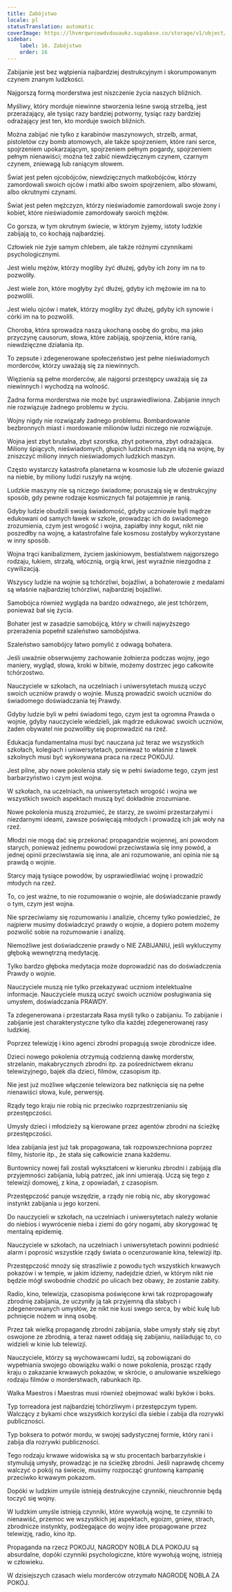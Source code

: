 ```yaml
---
title: Zabójstwo
locale: pl
statusTranslation: automatic
coverImage: https://lhvmrqwrcowdvduuaukz.supabase.co/storage/v1/object/public/strapi-uploads/small_cover-educacion-fundamental.webp-2d51a7828a2b1309555be27f7e2a61a0.webp
sidebar:
    label: 16. Zabójstwo
    order: 16
---
```

Zabijanie jest bez wątpienia najbardziej destrukcyjnym i skorumpowanym czynem znanym ludzkości.

Najgorszą formą morderstwa jest niszczenie życia naszych bliźnich.

Myśliwy, który morduje niewinne stworzenia leśne swoją strzelbą, jest przerażający, ale tysiąc razy bardziej potworny, tysiąc razy bardziej odrażający jest ten, kto morduje swoich bliźnich.

Można zabijać nie tylko z karabinów maszynowych, strzelb, armat, pistoletów czy bomb atomowych, ale także spojrzeniem, które rani serce, spojrzeniem upokarzającym, spojrzeniem pełnym pogardy, spojrzeniem pełnym nienawiści; można też zabić niewdzięcznym czynem, czarnym czynem, zniewagą lub raniącym słowem.

Świat jest pełen ojcobójców, niewdzięcznych matkobójców, którzy zamordowali swoich ojców i matki albo swoim spojrzeniem, albo słowami, albo okrutnymi czynami.

Świat jest pełen mężczyzn, którzy nieświadomie zamordowali swoje żony i kobiet, które nieświadomie zamordowały swoich mężów.

Co gorsza, w tym okrutnym świecie, w którym żyjemy, istoty ludzkie zabijają to, co kochają najbardziej.

Człowiek nie żyje samym chlebem, ale także różnymi czynnikami psychologicznymi.

Jest wielu mężów, którzy mogliby żyć dłużej, gdyby ich żony im na to pozwoliły.

Jest wiele żon, które mogłyby żyć dłużej, gdyby ich mężowie im na to pozwolili.

Jest wielu ojców i matek, którzy mogliby żyć dłużej, gdyby ich synowie i córki im na to pozwolili.

Choroba, która sprowadza naszą ukochaną osobę do grobu, ma jako przyczynę causorum, słowa, które zabijają, spojrzenia, które ranią, niewdzięczne działania itp.

To zepsute i zdegenerowane społeczeństwo jest pełne nieświadomych morderców, którzy uważają się za niewinnych.

Więzienia są pełne morderców, ale najgorsi przestępcy uważają się za niewinnych i wychodzą na wolność.

Żadna forma morderstwa nie może być usprawiedliwiona. Zabijanie innych nie rozwiązuje żadnego problemu w życiu.

Wojny nigdy nie rozwiązały żadnego problemu. Bombardowanie bezbronnych miast i mordowanie milionów ludzi niczego nie rozwiązuje.

Wojna jest zbyt brutalna, zbyt szorstka, zbyt potworna, zbyt odrażająca. Miliony śpiących, nieświadomych, głupich ludzkich maszyn idą na wojnę, by zniszczyć miliony innych nieświadomych ludzkich maszyn.

Często wystarczy katastrofa planetarna w kosmosie lub złe ułożenie gwiazd na niebie, by miliony ludzi ruszyły na wojnę.

Ludzkie maszyny nie są niczego świadome; poruszają się w destrukcyjny sposób, gdy pewne rodzaje kosmicznych fal potajemnie je ranią.

Gdyby ludzie obudzili swoją świadomość, gdyby uczniowie byli mądrze edukowani od samych ławek w szkole, prowadząc ich do świadomego zrozumienia, czym jest wrogość i wojna, zapiałby inny kogut, nikt nie poszedłby na wojnę, a katastrofalne fale kosmosu zostałyby wykorzystane w inny sposób.

Wojna trąci kanibalizmem, życiem jaskiniowym, bestialstwem najgorszego rodzaju, łukiem, strzałą, włócznią, orgią krwi, jest wyraźnie niezgodna z cywilizacją.

Wszyscy ludzie na wojnie są tchórzliwi, bojaźliwi, a bohaterowie z medalami są właśnie najbardziej tchórzliwi, najbardziej bojaźliwi.

Samobójca również wygląda na bardzo odważnego, ale jest tchórzem, ponieważ bał się życia.

Bohater jest w zasadzie samobójcą, który w chwili najwyższego przerażenia popełnił szaleństwo samobójstwa.

Szaleństwo samobójcy łatwo pomylić z odwagą bohatera.

Jeśli uważnie obserwujemy zachowanie żołnierza podczas wojny, jego maniery, wygląd, słowa, kroki w bitwie, możemy dostrzec jego całkowite tchórzostwo.

Nauczyciele w szkołach, na uczelniach i uniwersytetach muszą uczyć swoich uczniów prawdy o wojnie. Muszą prowadzić swoich uczniów do świadomego doświadczania tej Prawdy.

Gdyby ludzie byli w pełni świadomi tego, czym jest ta ogromna Prawda o wojnie, gdyby nauczyciele wiedzieli, jak mądrze edukować swoich uczniów, żaden obywatel nie pozwoliłby się poprowadzić na rzeź.

Edukacja fundamentalna musi być nauczana już teraz we wszystkich szkołach, kolegiach i uniwersytetach, ponieważ to właśnie z ławek szkolnych musi być wykonywana praca na rzecz POKOJU.

Jest pilne, aby nowe pokolenia stały się w pełni świadome tego, czym jest barbarzyństwo i czym jest wojna.

W szkołach, na uczelniach, na uniwersytetach wrogość i wojna we wszystkich swoich aspektach muszą być dokładnie zrozumiane.

Nowe pokolenia muszą zrozumieć, że starzy, ze swoimi przestarzałymi i niezdarnymi ideami, zawsze poświęcają młodych i prowadzą ich jak woły na rzeź.

Młodzi nie mogą dać się przekonać propagandzie wojennej, ani powodom starych, ponieważ jednemu powodowi przeciwstawia się inny powód, a jednej opinii przeciwstawia się inna, ale ani rozumowanie, ani opinia nie są prawdą o wojnie.

Starcy mają tysiące powodów, by usprawiedliwiać wojnę i prowadzić młodych na rzeź.

To, co jest ważne, to nie rozumowanie o wojnie, ale doświadczanie prawdy o tym, czym jest wojna.

Nie sprzeciwiamy się rozumowaniu i analizie, chcemy tylko powiedzieć, że najpierw musimy doświadczyć prawdy o wojnie, a dopiero potem możemy pozwolić sobie na rozumowanie i analizę.

Niemożliwe jest doświadczenie prawdy o NIE ZABIJANIU, jeśli wykluczymy głęboką wewnętrzną medytację.

Tylko bardzo głęboka medytacja może doprowadzić nas do doświadczenia Prawdy o wojnie.

Nauczyciele muszą nie tylko przekazywać uczniom intelektualne informacje. Nauczyciele muszą uczyć swoich uczniów posługiwania się umysłem, doświadczania PRAWDY.

Ta zdegenerowana i przestarzała Rasa myśli tylko o zabijaniu. To zabijanie i zabijanie jest charakterystyczne tylko dla każdej zdegenerowanej rasy ludzkiej.

Poprzez telewizję i kino agenci zbrodni propagują swoje zbrodnicze idee.

Dzieci nowego pokolenia otrzymują codzienną dawkę morderstw, strzelanin, makabrycznych zbrodni itp. za pośrednictwem ekranu telewizyjnego, bajek dla dzieci, filmów, czasopism itp.

Nie jest już możliwe włączenie telewizora bez natknięcia się na pełne nienawiści słowa, kule, perwersję.

Rządy tego kraju nie robią nic przeciwko rozprzestrzenianiu się przestępczości.

Umysły dzieci i młodzieży są kierowane przez agentów zbrodni na ścieżkę przestępczości.

Idea zabijania jest już tak propagowana, tak rozpowszechniona poprzez filmy, historie itp., że stała się całkowicie znana każdemu.

Buntownicy nowej fali zostali wykształceni w kierunku zbrodni i zabijają dla przyjemności zabijania, lubią patrzeć, jak inni umierają. Uczą się tego z telewizji domowej, z kina, z opowiadań, z czasopism.

Przestępczość panuje wszędzie, a rządy nie robią nic, aby skorygować instynkt zabijania u jego korzeni.

Do nauczycieli w szkołach, na uczelniach i uniwersytetach należy wołanie do niebios i wywrócenie nieba i ziemi do góry nogami, aby skorygować tę mentalną epidemię.

Nauczyciele w szkołach, na uczelniach i uniwersytetach powinni podnieść alarm i poprosić wszystkie rządy świata o ocenzurowanie kina, telewizji itp.

Przestępczość mnoży się straszliwie z powodu tych wszystkich krwawych pokazów i w tempie, w jakim idziemy, nadejdzie dzień, w którym nikt nie będzie mógł swobodnie chodzić po ulicach bez obawy, że zostanie zabity.

Radio, kino, telewizja, czasopisma poświęcone krwi tak rozpropagowały zbrodnię zabijania, że uczyniły ją tak przyjemną dla słabych i zdegenerowanych umysłów, że nikt nie kusi swego serca, by wbić kulę lub pchnięcie nożem w inną osobę.

Przez tak wielką propagandę zbrodni zabijania, słabe umysły stały się zbyt oswojone ze zbrodnią, a teraz nawet oddają się zabijaniu, naśladując to, co widzieli w kinie lub telewizji.

Nauczyciele, którzy są wychowawcami ludzi, są zobowiązani do wypełniania swojego obowiązku walki o nowe pokolenia, prosząc rządy kraju o zakazanie krwawych pokazów, w skrócie, o anulowanie wszelkiego rodzaju filmów o morderstwach, rabunkach itp.

Walka Maestros i Maestras musi również obejmować walki byków i boks.

Typ torreadora jest najbardziej tchórzliwym i przestępczym typem. Walczący z bykami chce wszystkich korzyści dla siebie i zabija dla rozrywki publiczności.

Typ boksera to potwór mordu, w swojej sadystycznej formie, który rani i zabija dla rozrywki publiczności.

Tego rodzaju krwawe widowiska są w stu procentach barbarzyńskie i stymulują umysły, prowadząc je na ścieżkę zbrodni. Jeśli naprawdę chcemy walczyć o pokój na świecie, musimy rozpocząć gruntowną kampanię przeciwko krwawym pokazom.

Dopóki w ludzkim umyśle istnieją destrukcyjne czynniki, nieuchronnie będą toczyć się wojny.

W ludzkim umyśle istnieją czynniki, które wywołują wojnę, te czynniki to nienawiść, przemoc we wszystkich jej aspektach, egoizm, gniew, strach, zbrodnicze instynkty, podżegające do wojny idee propagowane przez telewizję, radio, kino itp.

Propaganda na rzecz POKOJU, NAGRODY NOBLA DLA POKOJU są absurdalne, dopóki czynniki psychologiczne, które wywołują wojnę, istnieją w człowieku.

W dzisiejszych czasach wielu morderców otrzymało NAGRODĘ NOBLA ZA POKÓJ.


